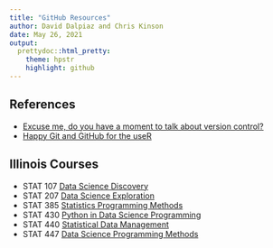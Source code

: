 ```yaml
---
title: "GitHub Resources"
author: David Dalpiaz and Chris Kinson
date: May 26, 2021
output:
  prettydoc::html_pretty:
    theme: hpstr
    highlight: github
---
```


## References

- [Excuse me, do you have a moment to talk about version control?](https://peerj.com/preprints/3159.pdf)
- [Happy Git and GitHub for the useR](https://happygitwithr.com/)

## Illinois Courses

- STAT 107 [Data Science Discovery](https://courses.illinois.edu/schedule/2021/fall/STAT/107)
- STAT 207 [Data Science Exploration](https://courses.illinois.edu/schedule/2021/fall/STAT/207)
- STAT 385 [Statistics Programming Methods](https://courses.illinois.edu/schedule/2021/fall/STAT/385)
- STAT 430 [Python in Data Science Programming](https://courses.illinois.edu/schedule/2021/fall/STAT/430)
- STAT 440 [Statistical Data Management](https://courses.illinois.edu/schedule/2021/fall/STAT/440)
- STAT 447 [Data Science Programming Methods](https://courses.illinois.edu/schedule/2021/fall/STAT/447)
